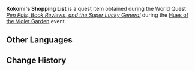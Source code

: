{{Item Infobox
|id           = 101756
|type         = Quest Items
|image        = Book Letter.png
|description  = A shopping list of books compiled by Kokomi. All the genres, unit prices, and amounts of the books she desires have been written down here in her elegant script.
|source1      = [[Pen Pals, Book Reviews, and the Super Lucky General]]
}}
'''Kokomi's Shopping List''' is a quest item obtained during the World Quest ''[[Pen Pals, Book Reviews, and the Super Lucky General]]'' during the [[Hues of the Violet Garden]] event.

==Other Languages==
{{Other Languages|default_hidden = 1
|en      = Kokomi's Shopping List
|zhs     = 心海的采购单
|zhs_rm  = Xīnhǎi de Cǎigòu Dān
|zht     = 心海的採購單
|zht_rm  = Xīnhǎi de Cǎigòu Dān
|ja      = 心海の買い物リスト
|ja_rm   = Kokomi no Kaimono Risuto
|ko      = 코코미의 구매 리스트
|ko_rm   = 
|es      = Lista de la compra de Kokomi
|fr      = Liste de courses de Kokomi
|ru      = Список покупок Кокоми
|th      = ใบสั่งซื้อของ Kokomi
|th_rm   = 
|vi      = Danh Sách Mua Hàng Của Kokomi
|de      = Kokomis Einkaufsliste
|id      = Daftar Belanjaan Kokomi
|pt      = Lista de Compras de Kokomi
}}

==Change History==
{{Change History|2.6}}